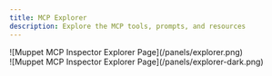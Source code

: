 ```yaml
---
title: MCP Explorer
description: Explore the MCP tools, prompts, and resources
---
```


<div className="dark:hidden">
![Muppet MCP Inspector Explorer Page](/panels/explorer.png)
</div>
<div className="dark:block hidden">
![Muppet MCP Inspector Explorer Page](/panels/explorer-dark.png)
</div>